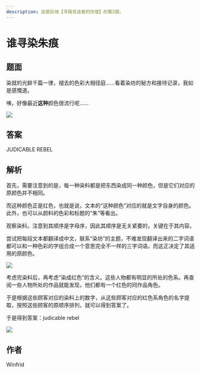 ```yaml
---
description: 这是区域【寻路觅途者的彷徨】的第2题。
---
```


# 谁寻染朱痕

## 题面

染就的光鲜千篇一律，褪去的色彩大相径庭……看着染坊的秘方和接待记录，我如是感慨道。

咦，好像最近**这种**颜色很流行呢……

![](./02-shui-xun-ran-zhu-hen.assets/image_1.webp)

## 答案

JUDICABLE REBEL

## 解析

首先，需要注意到的是，每一种染料都是把东西染成同一种颜色，但是它们对应的原颜色并不相同。

而这种颜色正是红色，也就是说，文本的“这种颜色”对应的就是文字自身的颜色。此外，也可以从颜料的色彩和标题的“朱”等看出。

观察染料。注意到其顺序是字母序，因此其顺序是无关紧要的，关键在于其内容。

尝试把每段文本都翻译成中文，联系“染坊”的主题，不难发现翻译出来的二字词语都可以和一种色彩的字组合成一个意思完全不一样的三字词语。而这正决定了其适用的原颜色。

![](./02-shui-xun-ran-zhu-hen.assets/image_2.webp)

考虑完染料后，再考虑“染成红色”的含义。这些人物都有明显的所处的色系。再查阅一些人物所处的作品就能发现，他们都有一个红色的同作品角色。

于是根据这些顾客对应的染料上的数字，从这些顾客对应的红色系角色的名字提取，按照这些顾客的原顺序排列，就可以得到答案了。

于是得到答案：judicable rebel

![](./02-shui-xun-ran-zhu-hen.assets/image_3.webp)

## 作者

Winfrid
